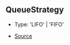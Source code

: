 ## QueueStrategy

- Type: 'LIFO' \| 'FIFO'

- [Source](https://github.com/Androz2091/discord-player/blob/e5339f1/packages/utils/src/Queue.ts#L3)